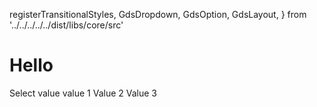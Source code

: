
  registerTransitionalStyles,
  GdsDropdown,
  GdsOption,
  GdsLayout,
} from '../../../../../dist/libs/core/src'

<Meta title="Components/Dropdown" />

# Hello

<Canvas>
  <div style={{ height: '200px', dummy: registerTransitionalStyles() }}>
    <gds-dropdown id="dropdown" name="my-dropdown">
      <gds-option>Select value</gds-option>
      <gds-option value="v1">value 1</gds-option>
      <gds-option value="v2">Value 2</gds-option>
      <gds-option value="v3">Value 3</gds-option>
    </gds-dropdown>
  </div>
</Canvas>
